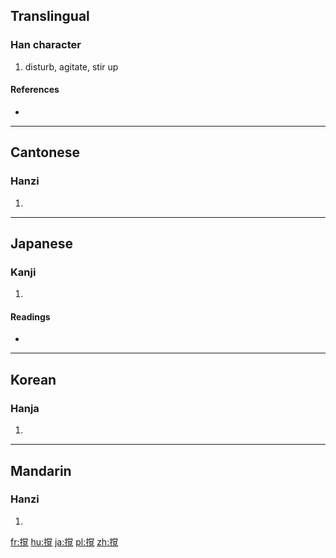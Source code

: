 {{also|攪}}
==Translingual==

===Han character===
{{Han char|rn=64|rad=手|as=12|sn=15|four=|canj=手火月山 (QFBU), X手火月山 (XQFBU)}}

# disturb, agitate, stir up

====References====
* {{Han ref|kx=0457.161|hdz=31963.021|uh=64B9|ud=25785}}

----

==Cantonese==

===Hanzi===
{{yue-hanzi|jyut=|y=gaau2}}

# {{defn|lang=yue|sort=手12}}

----

==Japanese==

===Kanji===
{{ja-kanji|grade=|rs=手12}}

# {{defn|lang=ja|sort=手12}}

====Readings====
* {{ja-readings|on=[[かく]] (kaku), [[こう]] (kō)|kun=[[みだす]] (midasu)}}

----

==Korean==

===Hanja===
{{ko-hanja|hangeul=교|eumhun=|rv=gyo|mr=kyo|y=kyo}}

# {{defn|lang=ko|sort=手12}}

----

==Mandarin==

===Hanzi===
{{cmn-hanzi|pin=[[jiǎo]] ([[jiao3]])|wg=chiao<sup>3</sup>}}

# {{defn|lang=cmn|sort=手12}}

[[fr:撹]]
[[hu:撹]]
[[ja:撹]]
[[pl:撹]]
[[zh:撹]]